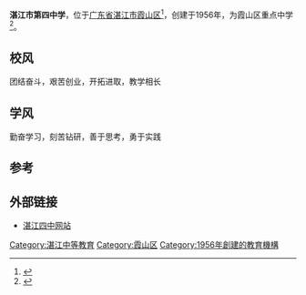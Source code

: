 {{Coord|21.196565|110.401295|type:edu_region:CN_source:GoogleMaps|display=title}}
'''湛江市第四中学'''，位于[[广东省|广东省]][[湛江市|湛江市]][[霞山区|霞山区]]<ref>{{Cite book|title=湛江年鉴 1994|last=湛江年鉴编纂委员会编；中国银行湛江分行协办|first=|publisher=湛江年鉴编纂委员会|year=1994.09|isbn=|location=|pages=253}}</ref>，创建于1956年，为霞山区重点中学<ref>{{Cite book|title=广东名校大典 第4册|last=广东教育杂志社编|first=|publisher=广州：广东经济出版社|year=2005.03|isbn=7-80677-949-3|location=|pages=421}}</ref>。

==校风==
团结奋斗，艰苦创业，开拓进取，教学相长

==学风==
勤奋学习，刻苦钻研，善于思考，勇于实践

==参考==
{{reflist}}
==外部链接==
*[http://www.zjsz.net 湛江四中网站] {{Wayback|url=http://www.zjsz.net/ |date=20170826050405 }}

[[Category:湛江中等教育|Category:湛江中等教育]]
[[Category:霞山区|Category:霞山区]]
[[Category:1956年創建的教育機構|Category:1956年創建的教育機構]]